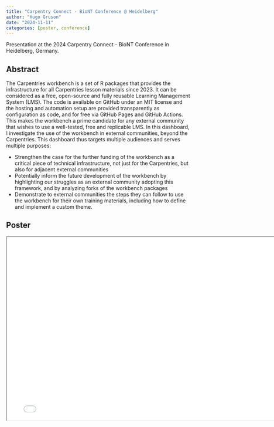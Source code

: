 ```yaml
---
title: "Carpentry Connect - BioNT Conference @ Heidelberg"
author: "Hugo Gruson"
date: "2024-11-11"
categories: [poster, conference]
---
```


Presentation at the 2024 Carpentry Connect - BioNT Conference in Heidelberg, Germany.

## Abstract


The Carpentries workbench is a set of R packages that provides the infrastructure for all Carpentries lesson materials since 2023. It can be considered as a free, open-source and fully reusable Learning Management System (LMS). The code is available on GitHub under an MIT license and the hosting and automation setup are provided transparently as configuration as code, and for free via GitHub Pages and GitHub Actions. This makes the workbench a prime candidate for any external community that wishes to use a well-tested, free and replicable LMS. In this dashboard, I investigate the use of the workbench in external communities, beyond the Carpentries. This dashboard thus targets multiple audiences and serves multiple purposes:

- Strengthen the case for the further funding of the workbench as a critical piece of technical infrastructure, not just for the Carpentries, but also for adjacent external communities
- Potentially inform the future development of the workbench by highlighting our struggles as an external community adopting this framework, and by analyzing forks of the workbench packages
- Demonstrate to external communities the steps they can follow to use the workbench for their own training materials, including how to define and implement a custom theme.

## Poster

```{=html}
<iframe width="780" height="500" src="CCHD24_poster.pdf" title="CCHD24 Conference Poster"></iframe>
```